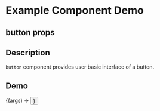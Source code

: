 
<Meta title="Example/button" component={button} />

# Example Component Demo

## button props
<Props of={button} />

## Description

`button` component provides user basic interface of a button.

## Demo

<Canvas>
  <Story name="Example button">
    {(args) => <button {...args} />}
  </Story>
</Canvas>
